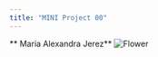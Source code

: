 ```yaml
---
title: "MINI Project 00"
---
```

** Maria Alexandra Jerez**
![Flower](https://thegraphicsfairy.com/wp-content/uploads/2023/01/Flower-Drawing-Lesson-Color-GraphicsFairy-1024x1007.jpeg)